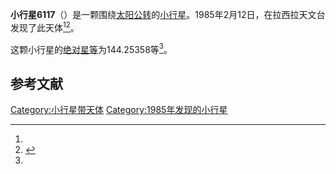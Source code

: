 {{Infobox planet
| bgcolour = #FFFFC0
| name = 6117
| symbol = 
| image = 
| caption = 
| discovery = yes
| discovery_ref = 
| discoverer = {{link-en|亨利·德波鸿诺|Henri Debehogne}}
| discovery_site = [[拉西拉天文台|拉西拉天文台]] 
| discovered = 1985年2月12日
| designations = yes
| mp_name = 
| named_after = 
| alt_names = 1985 CZ1/ 1979 OO5
| mp_category = [[主带小行星|主带小行星]]
| orbit_ref = <ref name="a">[http://ssd.jpl.nasa.gov/sbdb.cgi?sstr=6117 6117] {{Wayback|url=http://ssd.jpl.nasa.gov/sbdb.cgi?sstr=6117 |date=20200820184903 }}，小行星數據庫瀏覽器（JPL Small-Body Database Browser）－[[美国国家航空航天局|美国国家航空航天局]]喷气推进实验室</ref>
| epoch = 2456400.5 (2013年4月18日更新)
| aphelion = {{convert|2.5024376|AU|km|3|abbr=on|lk=out}}
| perihelion = {{convert|2.1850656|AU|km|3|abbr=on}}
| semimajor = {{convert|2.3437516|AU|km|3|abbr=on}}
| eccentricity = 0.067706
| period = 1310.586837 [[日|日]]<br />3.59[[儒略年|儒略年]]
| avg_speed = 
| inclination = 6.12434
| asc_node = 305.58375
| mean_anomaly = 
| arg_peri = 144.25358
| satellites = 
| physical_characteristics = yes
| dimensions = 
| mass = 
| density = 
| surface_grav = 
| escape_velocity = 
| sidereal_day = 
| axial_tilt = 
| pole_ecliptic_lat = 
| pole_ecliptic_lon = 
| albedo = 
| temperatures= 
| temp_name1 = 
| mean_temp_1 = 
| max_temp_1 = 
| temp_name2 = 
| max_temp_2 = 
| spectral_type = 
| abs_magnitude = 144.25358
}}

'''小行星6117'''（{{lang-en|6117}}）是一颗围绕[[太阳|太阳]][[公转|公转]]的[[小行星|小行星]]。1985年2月12日，{{link-en|亨利·德波鸿诺|Henri Debehogne}}在拉西拉天文台发现了此天体<ref name="a" /><ref>{{cite news|title=小行星列表|url=http://cfa-www.harvard.edu/iau/lists/NumberedMPs.txt|accessdate=2013-07-08|newspaper=哈佛大学|archive-date=2008-05-17|archive-url=https://web.archive.org/web/20080517010638/http://cfa-www.harvard.edu/iau/lists/NumberedMPs.txt|dead-url=no}}</ref>。

这颗小行星的[[绝对星等|绝对星等]]为144.25358等<ref name="a" />。

==参考文献==
{{reflist}}
{{Minor Planet Number|[[小行星6116|小行星6116]]|[[小行星6118|小行星6118]]}}

{{小天体}}

[[Category:小行星带天体|Category:小行星带天体]]
[[Category:1985年发现的小行星|Category:1985年发现的小行星]]

{{asteroid-stub}}